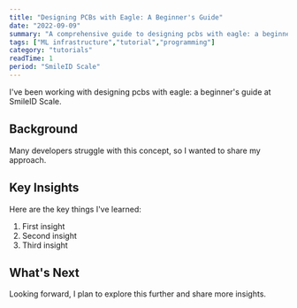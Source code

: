 ```yaml
---
title: "Designing PCBs with Eagle: A Beginner's Guide"
date: "2022-09-09"
summary: "A comprehensive guide to designing pcbs with eagle: a beginner's guide. Learn the fundamentals and best practices."
tags: ["ML infrastructure","tutorial","programming"]
category: "tutorials"
readTime: 1
period: "SmileID Scale"
---
```


I've been working with designing pcbs with eagle: a beginner's guide at SmileID Scale.

## Background

Many developers struggle with this concept, so I wanted to share my approach.

## Key Insights

Here are the key things I've learned:

1. First insight
2. Second insight
3. Third insight

## What's Next

Looking forward, I plan to explore this further and share more insights.

